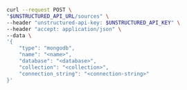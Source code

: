 ```bash REST (Create)
curl --request POST \
"$UNSTRUCTURED_API_URL/sources" \
--header "unstructured-api-key: $UNSTRUCTURED_API_KEY" \
--header "accept: application/json" \
--data \
'{
    "type": "mongodb",
    "name": "<name>",
    "database": "<database>",
    "collection": "<collection>",
    "connection_string": "<connection-string>"
}'
```
